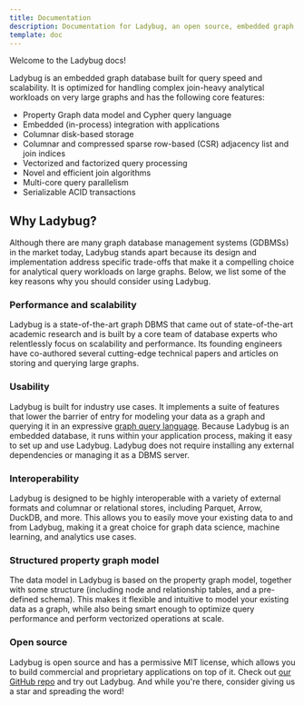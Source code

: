 ```yaml
---
title: Documentation
description: Documentation for Ladybug, an open source, embedded graph database that supports
template: doc
---
```


Welcome to the Ladybug docs!

Ladybug is an embedded graph database built for query speed and scalability. It is optimized for
handling complex join-heavy analytical workloads on very large graphs and has the following core features:

- Property Graph data model and Cypher query language
- Embedded (in-process) integration with applications
- Columnar disk-based storage
- Columnar and compressed sparse row-based (CSR) adjacency list and join indices
- Vectorized and factorized query processing
- Novel and efficient join algorithms
- Multi-core query parallelism
- Serializable ACID transactions

## Why Ladybug?

Although there are many graph database management systems (GDBMSs) in the market today,
Ladybug stands apart because its design and implementation address specific trade-offs that
make it a compelling choice for analytical query workloads on large graphs.
Below, we list some of the key reasons why you should consider using Ladybug.

### Performance and scalability

Ladybug is a state-of-the-art graph DBMS that came out of state-of-the-art academic research and is built by a
core team of database experts who relentlessly focus on scalability and performance.
Its founding engineers have co-authored several cutting-edge technical papers and articles on storing
and querying large graphs.

### Usability

Ladybug is built for industry use cases. It implements a suite of features that lower the barrier of entry
for modeling your data as a graph and querying it in an expressive [graph query language](https://github.com/opencypher/openCypher).
Because Ladybug is an embedded database, it runs within your application process, making it easy to set up and use Ladybug.
Ladybug does not require installing any external dependencies or managing it as a DBMS server.

### Interoperability

Ladybug is designed to be highly interoperable with a variety of external formats and columnar or relational stores,
including Parquet, Arrow, DuckDB, and more. This allows you to easily move your existing data to and from Ladybug,
making it a great choice for graph data science, machine learning, and analytics use cases.

### Structured property graph model

The data model in Ladybug is based on the property graph model, together with some structure (including
node and relationship tables, and a pre-defined schema). This makes it flexible and intuitive to model your existing
data as a graph, while also being smart enough to optimize query performance and perform vectorized
operations at scale.

### Open source

Ladybug is open source and has a permissive MIT license, which allows you to build commercial and proprietary
applications on top of it. Check out [our GitHub repo](https://github.com/LadybugDB/ladybug) and try out Ladybug.
And while you're there, consider giving us a star and spreading the word!
